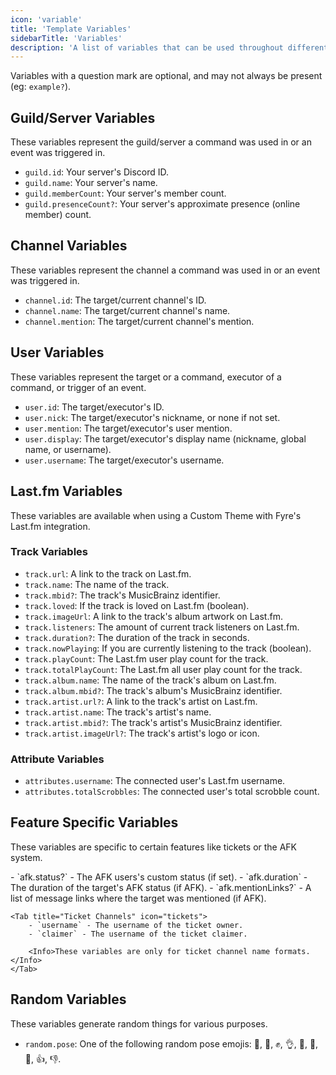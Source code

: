 ```yaml
---
icon: 'variable'
title: 'Template Variables'
sidebarTitle: 'Variables'
description: 'A list of variables that can be used throughout different parts of Fyre like Last.fm and tickets.'
---
```


<Info>Variables with a question mark are optional, and may not always be present (eg: `example?`).</Info>

## Guild/Server Variables
These variables represent the guild/server a command was used in or an event was triggered in.

- `guild.id`: Your server's Discord ID.
- `guild.name`: Your server's name.
- `guild.memberCount`: Your server's member count.
- `guild.presenceCount?`: Your server's approximate presence (online member) count.


## Channel Variables
These variables represent the channel a command was used in or an event was triggered in.

- `channel.id`: The target/current channel's ID.
- `channel.name`: The target/current channel's name.
- `channel.mention`: The target/current channel's mention.


## User Variables
These variables represent the target or a command, executor of a command, or trigger of an event.

- `user.id`: The target/executor's ID.
- `user.nick`: The target/executor's nickname, or none if not set.
- `user.mention`: The target/executor's user mention.
- `user.display`: The target/executor's display name (nickname, global name, or username).
- `user.username`: The target/executor's username.


## Last.fm Variables
These variables are available when using a Custom Theme with Fyre's Last.fm integration.

### Track Variables

- `track.url`: A link to the track on Last.fm.
- `track.name`: The name of the track.
- `track.mbid?`: The track's MusicBrainz identifier.
- `track.loved`: If the track is loved on Last.fm (boolean).
- `track.imageUrl`: A link to the track's album artwork on Last.fm.
- `track.listeners`: The amount of current track listeners on Last.fm.
- `track.duration?`: The duration of the track in seconds.
- `track.nowPlaying`: If you are currently listening to the track (boolean).
- `track.playCount`: The Last.fm user play count for the track.
- `track.totalPlayCount`: The Last.fm all user play count for the track.
- `track.album.name`: The name of the track's album on Last.fm.
- `track.album.mbid?`: The track's album's MusicBrainz identifier.
- `track.artist.url?`: A link to the track's artist on Last.fm.
- `track.artist.name`: The track's artist's name.
- `track.artist.mbid?`: The track's artist's MusicBrainz identifier.
- `track.artist.imageUrl?`: The track's artist's logo or icon.

### Attribute Variables

- `attributes.username`: The connected user's Last.fm username.
- `attributes.totalScrobbles`: The connected user's total scrobble count.


## Feature Specific Variables
These variables are specific to certain features like tickets or the AFK system.

<Tabs>
    <Tab title="AFK" icon="moon">
        - `afk.status?` - The AFK users's custom status (if set).
        - `afk.duration` - The duration of the target's AFK status (if AFK).
        - `afk.mentionLinks?` - A list of message links where the target was mentioned (if AFK).
    </Tab>

    <Tab title="Ticket Channels" icon="tickets">
        - `username` - The username of the ticket owner.
        - `claimer` - The username of the ticket claimer.

        <Info>These variables are only for ticket channel name formats.</Info>
    </Tab>
</Tabs>


## Random Variables
These variables generate random things for various purposes.

- `random.pose`: One of the following random pose emojis: 🫡, 👊, ✊, 👌, 🤌, 🤏, 🤟, 👍, 👎.
